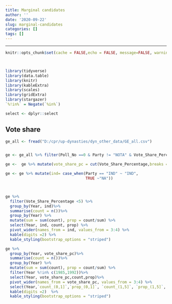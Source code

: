 ```yaml
---
title: Marginal candidates
author: ''
date: '2020-09-22'
slug: marginal-candidates
categories: []
tags: []
---
```


---
```r

knitr::opts_chunk$set(cache = FALSE,echo = FALSE, message=FALSE, warning = FALSE,fig.width = 16/2, fig.height = 9/2)



library(tidyverse)
library(data.table)
library(knitr)
library(kableExtra)
library(scales)
library(gridExtra)
library(stargazer)
`%!in%` = Negate(`%in%`)

select <- dplyr::select
```


<style type="text/css">
.table {

    width: 30%;

}
</style>

## Vote share

```r
ge_all <- fread("D:/cpr/up-dynasties/dyn_other_data/GE_all.csv")


ge <- ge_all %>% filter(Poll_No ==0 & Party != "NOTA" & Vote_Share_Percentage >0)

ge <-  ge %>% mutate(vote_share_pc = cut(Vote_Share_Percentage,breaks = c(0,1,5,17,Inf)))

ge <- ge %>% mutate(ind= case_when(Party == "IND" ~ "IND",
                                   TRUE ~"NA"))



ge %>%
  filter(Vote_Share_Percentage <5) %>% 
  group_by(Year, ind)%>%
  summarise(count = n())%>%
  group_by(Year) %>%
  mutate(sum = sum(count), prop = count/sum) %>% 
  select(Year, ind, count, prop) %>% 
  pivot_wider(names_from = ind, values_from = 3:4) %>% 
  kable(digits =2) %>% 
  kable_styling(bootstrap_options = "striped")
```




```r
ge %>%
  group_by(Year, vote_share_pc)%>%
  summarise(count = n())%>%
  group_by(Year) %>%
  mutate(sum = sum(count), prop = count/sum) %>%
  filter(Year %!in% c(1985,1992))%>%
  select(Year, vote_share_pc,count,prop)%>%
  pivot_wider(names_from = vote_share_pc, values_from = 3:4) %>%
  select(Year,`count_(0,1]`,`prop_(0,1]`, `count_(1,5]`, `prop_(1,5]`, `count_(5,17]`, `prop_(5,17]`, `count_(17,Inf]`,`prop_(17,Inf]` )%>%
  kable(digits =2)  %>% 
  kable_styling(bootstrap_options = "striped")



```


<!-- ## Incumbent -->


<!-- ```{r} -->
<!-- ge <-  ge %>% mutate(vote_share_pc = cut(Vote_Share_Percentage,breaks = c(0,1,5,17,Inf))) -->



<!-- ge %>%filter(Vote_Share_Percentage>15) %>%  group_by(Year, Incumbent) %>% summarise(count = n()) %>% group_by(Year) %>% mutate(sum = sum(count), prop = count/sum) %>% filter(Year %!in% c(1985,1992)) %>% select(Year, Incumbent,count,prop) %>% pivot_wider(names_from = Incumbent, values_from = 3:4) %>% kable(digits =2) %>% kable_styling(bootstrap_options = "striped") -->
<!-- ``` -->


<!-- ## Recontest -->


<!-- ```{r} -->



<!-- ge %>%filter(Vote_Share_Percentage>5) %>%  group_by(Year, Recontest) %>% summarise(count = n()) %>% group_by(Year) %>% mutate(sum = sum(count), prop = count/sum) %>% filter(Year %!in% c(1985,1992)) %>% select(Year, Recontest,count,prop) %>% pivot_wider(names_from = Recontest, values_from = 3:4) %>% kable(digits =2) %>% kable_styling(bootstrap_options = "striped") -->
<!-- ``` -->

<!-- ## Turncoat -->


<!-- ```{r} -->




<!-- ge %>%filter(Vote_Share_Percentage>5& !is.na(Turncoat) ) %>%  group_by(Year, Turncoat) %>% summarise(count = n()) %>% group_by(Year) %>% mutate(sum = sum(count), prop = count/sum) %>% filter(Year %!in% c(1985,1992)) %>% select(Year, Turncoat,count,prop) %>% pivot_wider(names_from = Turncoat, values_from = 3:4) %>% kable(digits =2) %>% kable_styling(bootstrap_options = "striped") -->
<!-- ``` -->



